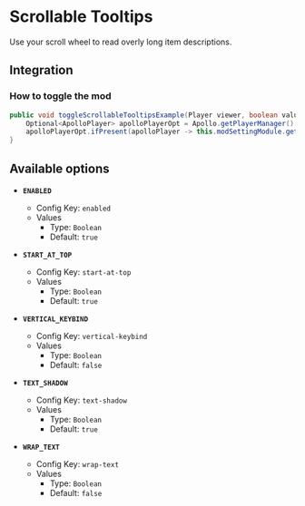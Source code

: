 # Scrollable Tooltips

Use your scroll wheel to read overly long item descriptions.

## Integration

### How to toggle the mod

```java
public void toggleScrollableTooltipsExample(Player viewer, boolean value) {
    Optional<ApolloPlayer> apolloPlayerOpt = Apollo.getPlayerManager().getPlayer(viewer.getUniqueId());
    apolloPlayerOpt.ifPresent(apolloPlayer -> this.modSettingModule.getOptions().set(apolloPlayer, ModScrollableTooltips.ENABLED, value));
}
```

## Available options

- __`ENABLED`__
    - Config Key: `enabled`
    - Values
        - Type: `Boolean`
        - Default: `true`

- __`START_AT_TOP`__
    - Config Key: `start-at-top`
    - Values
        - Type: `Boolean`
        - Default: `true`

- __`VERTICAL_KEYBIND`__
    - Config Key: `vertical-keybind`
    - Values
        - Type: `Boolean`
        - Default: `false`

- __`TEXT_SHADOW`__
    - Config Key: `text-shadow`
    - Values
        - Type: `Boolean`
        - Default: `true`

- __`WRAP_TEXT`__
    - Config Key: `wrap-text`
    - Values
        - Type: `Boolean`
        - Default: `false`

